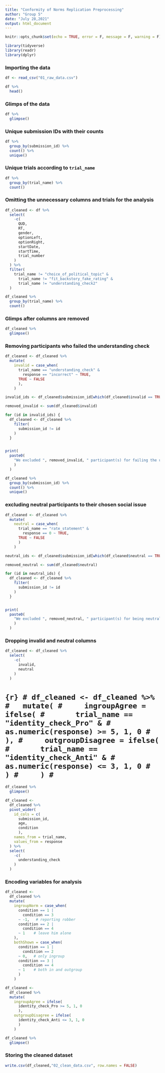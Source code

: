 ```yaml
---
title: "Conformity of Norms Replication Preprocessing"
author: "Group 5"
date: "July 28,2021"
output: html_document
---
```


```r
knitr::opts_chunk$set(echo = TRUE, error = F, message = F, warning = F)
```

```r

library(tidyverse)
library(readr)
library(dplyr)

```


### Importing the data

```r

df <- read_csv("01_raw_data.csv")

```


```r

df %>% 
  head()

```


### Glimps of the data

```r

df %>% 
  glimpse()

```


### Unique submission IDs with their counts

```r

df %>%
  group_by(submission_id) %>% 
  count() %>% 
  unique()

```


### Unique trials according to `trial_name`

```r

df %>% 
  group_by(trial_name) %>% 
  count()

```


### Omitting the unnecessary columns and trials for the analysis

```r

df_cleaned <- df %>% 
  select(
    -c(
      QUD,
      RT,
      gender,
      optionLeft,
      optionRight,
      startDate,
      startTime,
      trial_number
    )
  ) %>% 
  filter(
    trial_name != "choice_of_political_topic" &
      trial_name != "fit_backstory_fake_rating" &
      trial_name != "understanding_check2"
  )

```


```r

df_cleaned %>% 
  group_by(trial_name) %>% 
  count()

```

### Glimps after columns are removed

```r

df_cleaned %>% 
  glimpse()

```


### Removing participants who failed the understanding check

```r

df_cleaned <- df_cleaned %>% 
  mutate(
    invalid = case_when(
      trial_name == "understanding_check" &
        response == "incorrect" ~ TRUE,
      TRUE ~ FALSE
      ),
    )

invalid_ids <- df_cleaned$submission_id[which(df_cleaned$invalid == TRUE)]

removed_invalid <- sum(df_cleaned$invalid)

for (id in invalid_ids) {
  df_cleaned <- df_cleaned %>% 
    filter(
      submission_id != id
    )
  }


print(
  paste0(
    "We excluded ", removed_invalid, " participant(s) for failing the understanding check."
    )
  )

```



```r

df_cleaned %>% 
  group_by(submission_id) %>% 
  count() %>% 
  unique()

```


### excluding neutral participants to their chosen social issue 

```r

df_cleaned <- df_cleaned %>% 
  mutate(
    neutral = case_when(
      trial_name == "rate_statement" &
        response == 0 ~ TRUE,
      TRUE ~ FALSE
      )
    )

neutral_ids <- df_cleaned$submission_id[which(df_cleaned$neutral == TRUE)]

removed_neutral <- sum(df_cleaned$neutral)

for (id in neutral_ids) {
  df_cleaned <- df_cleaned %>% 
    filter(
      submission_id != id
    )
  }


print(
  paste0(
    "We excluded ", removed_neutral, " participant(s) for being neutral about their chosen social activity."
    )
  )

```


### Dropping invalid and neutral columns

```r

df_cleaned <- df_cleaned %>% 
  select(
    -c(
      invalid,
      neutral
    )
  )

```


# ```{r}
# df_cleaned <- df_cleaned %>% 
#   mutate(
#     ingroupAgree = ifelse(
#       trial_name == "identity_check_Pro" &
#         as.numeric(response) >= 5, 1, 0
#       ),
#     outgroupDisagree = ifelse(
#       trial_name == "identity_check_Anti" &
#         as.numeric(response) <= 3, 1, 0
#       )
#     )
# ```

```r
df_cleaned %>% 
  glimpse()
```

```r
df_cleaned <- 
  df_cleaned %>% 
  pivot_wider(
    id_cols = c(
      submission_id, 
      age,
      condition
      ),
    names_from = trial_name,
    values_from = response
  ) %>% 
  select(
    -c(
      understanding_check
    )
  )

```

### Encoding variables for analysis

```r
df_cleaned <- 
  df_cleaned %>%
  mutate(
    ingroupNorm = case_when(
      condition == 1 |
        condition == 3 
      ~ -1,   # reporting robber
      condition == 2 |
        condition == 4 
      ~ 1    # leave him alone
    ),
    bothShown = case_when(
      condition == 1 |
        condition == 2 
      ~ 0,   # only ingroup
      condition == 3 |
        condition == 4 
      ~ 1    # both in and outgroup
      )
    )
```


```r
df_cleaned <- 
  df_cleaned %>% 
  mutate(
    ingroupAgree = ifelse(
      identity_check_Pro >= 5, 1, 0
      ),
    outgroupDisagree = ifelse(
      identity_check_Anti <= 3, 1, 0
      )
    )
```


```r

df_cleaned %>%
  glimpse()

```


### Storing the cleaned dataset

```r

write.csv(df_cleaned,"02_clean_data.csv", row.names = FALSE)

```


